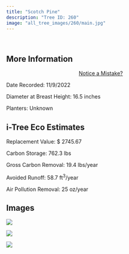 ```yaml
---
title: "Scotch Pine"
description: "Tree ID: 260"
image: "all_tree_images/260/main.jpg"
---
```


<br>

## **More Information**
::: column-margin
<center><a class="button" href="https://forms.gle/W6f5nwYxrM33hF4f7">Notice a Mistake?</a></center>
:::


Date Recorded:  11/9/2022

Diameter at Breast Height:  16.5  inches

Planters:  Unknown

## **i-Tree Eco Estimates**


 Replacement Value: $ 2745.67

 Carbon Storage:  762.3  lbs

 Gross Carbon Removal:  19.4  lbs/year

 Avoided Runoff:  58.7  ft<sup>3</sup>/year

 Air Pollution Removal:  25  oz/year

## **Images**


 ![](all_tree_images/260/IMG_7312.jpg)

 ![](all_tree_images/260/IMG_7313.jpg)

 ![](all_tree_images/260/main.jpg)
